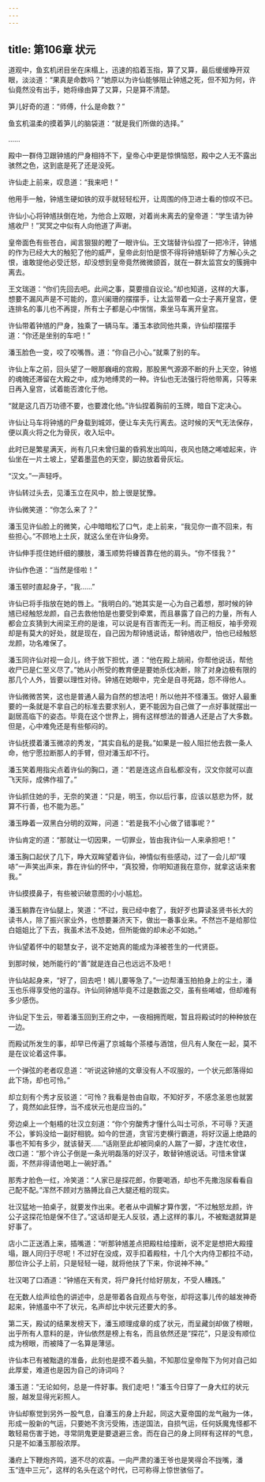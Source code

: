 ```yaml
---
---
---
```

title: 第106章 状元
---





道观中，鱼玄机闭目坐在床榻上，迅速的掐着玉指，算了又算，最后缓缓睁开双眼，淡淡道：“果真是命数吗？”她原以为许仙能够阻止钟馗之死，但不知为何，许仙竟然没有出手，她将缘由算了又算，只是算不清楚。

笋儿好奇的道：“师傅，什么是命数？”

鱼玄机温柔的摸着笋儿的脑袋道：“就是我们所做的选择。”

……

殿中一群侍卫跟钟馗的尸身相持不下，皇帝心中更是惊惧恼怒，殿中之人无不露出骇然之色，这到底是死了还是没死。

许仙走上前来，叹息道：“我来吧！”

他用手一触，钟馗生硬如铁的双手就轻轻松开，让周围的侍卫进士看的惊叹不已。

许仙小心将钟馗扶倒在地，为他合上双眼，对着尚未离去的皇帝道：“学生请为钟馗收尸！”冥冥之中似有人向他道了声谢。

皇帝面色有些苍白，闻言狠狠的瞪了一眼许仙。王文瑞替许仙捏了一把冷汗，钟馗的作为已经大大的触犯了他的威严，皇帝此刻怕是恨不得将钟馗斩碎了方解心头之恨，谁敢提他必受迁怒，却没想到皇帝竟然微微颌首，就在一群太监宫女的簇拥中离去。

王文瑞道：“你们先回去吧。此间之事，莫要擅自议论。”却也知道，这样的大事，想要不漏风声是不可能的，意兴阑珊的摆摆手，让太监带着一众士子离开皇宫，便连排名的事儿也不再提，所有士子都是心中惴惴，乘坐马车离开皇宫。

许仙带着钟馗的尸身，独乘了一辆马车。潘玉本欲同他共乘，许仙却摆摆手道：“你还是坐别的车吧！”

潘玉脸色一变，咬了咬嘴唇。道：“你自己小心。”就乘了别的车。

许仙上车之前，回头望了一眼那巍峨的宫殿，那股黑气源源不断的升上天空，钟馗的魂魄还滞留在大殿之中，成为地缚灵的一种。许仙也无法强行将他带离，只等来日再入皇宫，试着能否渡化于他。

“就是这几百万功德不要，也要渡化他。”许仙捏着胸前的玉牌，暗自下定决心。

许仙让马车将钟馗的尸身载到城郊，便让车夫先行离去。这时候的天气无法保存，便以真火将之化为骨灰，收入坛中。

此时已是繁星满天，尚有几只未曾归巢的昏鸦发出鸣叫，夜风也随之唏嘘起来，许仙坐在一片土坡上，望着墨蓝色的天空，脚边放着骨灰坛。

“汉文。”一声轻呼。

许仙转过头去，见潘玉立在风中，脸上很是犹豫。

许仙微笑道：“你怎么来了？”

潘玉见许仙脸上的微笑，心中暗暗松了口气，走上前来，“我见你一直不回来，有些担心。”不顾地上土灰，就这么坐在许仙身旁。

许仙伸手揽住她纤细的腰肢，潘玉顺势将螓首靠在他的肩头。“你不怪我？”

许仙作色道：“当然是怪啦！”

潘玉顿时直起身子，“我……”

许仙已将手指放在她的唇上。“我明白的。”她其实是一心为自己着想，那时候的钟馗已经触怒龙颜，自己去救他怕是也要受到牵累，而且暴露了自己的力量，所有人都会立亥猜到大闹梁王府的是谁，可以说是有百害而无一利。而正相反，袖手旁观却是有莫大的好处，就是现在，自己因为帮钟馗说话，帮钟馗收尸，怕也已经触怒龙颜，功名难保了。

潘玉同许仙对视一会儿，终于放下担忧，道：“他在殿上胡闹，你帮他说话，帮他收尸已是仁至义尽了。”她从小所受的教育便是要她杀伐决断，除了对身边极有限的那几个人外，皆要以理性对待。钟馗在她眼中，完全是自寻死路，怨不得他人。

许仙微微苦笑，这也是普通人最为自然的想法吧！所以他并不怪潘玉。做好人最重要的一条就是不拿自己的标准去要求别人，更不能因为自己做了一点好事就摆出一副居高临下的姿态。毕竟在这个世界上，拥有这样想法的普通人还是占了大多数。但是，心中难免还是有些郁闷的。

许仙抚摸着潘玉微凉的秀发，“其实自私的是我。”如果是一般人阻拦他去救一条人命，他宁愿拉断那人的手臂，但对潘玉却不行。

潘玉笑着用指尖点着许仙的胸口，道：“若是连这点自私都没有，汉文你就可以直飞天际，成佛作祖了。”

许仙抓住她的手，无奈的笑道：“只是，明玉，你以后行事，应该以慈悲为怀，就算不行善，也不能为恶。”

潘玉睁着一双黑白分明的双眸，问道：“若是我不小心做了错事呢？”

许仙肯定的道：“那就让一切因果，一切罪业，皆由我许仙一人来承担吧！”

潘玉胸口起伏了几下，睁大双眸望着许仙，神情似有些感动，过了一会儿却“噗哧”一声笑出声来，靠在许仙的怀中，“真狡猾，你明知道我在意你，就拿这话来套我。”

许仙摸摸鼻子，有些被识破意图的小小尴尬。

潘玉躺靠在许仙腿上，笑道：“不过，我已经中套了，我好歹也算读圣贤书长大的读书人，除了振兴家业外，也想要兼济天下，做出一番事业来。不然岂不是给那位白姐姐比了下去，我虽术法不及她，但所能做的却未必不如她。”

许仙望着怀中的聪慧女子，说不定她真的能成为泽被苍生的一代贤臣。

到那时候，她所能行的“善”就是连自己也远远不及吧！

许仙站起身来，“好了，回去吧！嫣儿要等急了。”一边帮潘玉拍拍身上的尘土，潘玉也乐得享受他的温存。许仙同钟馗毕竟不过是数面之交，虽有些唏嘘，但却难有多少感伤。

许仙足下生云，带着潘玉回到王府之中，一夜相拥而眠，暂且将殿试时的种种放在一边。

而殿试所发生的事，却早已传遍了京城每个茶楼与酒馆，但凡有人聚在一起，莫不是在议论着这件事。

一个弹弦的老者叹息道：“听说这钟馗的文章没有人不叹服的，一个状元郎落得如此下场，却也可怜。”

却立刻有个秀才反驳道：“可怜？我看是咎由自取，不知好歹，不感念圣恩也就罢了，竟然如此狂悖，当不成状元也是应当的。”

旁边桌上一个魁梧的壮汉立刻道：“你个穷酸秀才懂什么叫士可杀，不可辱？天道不公，爹妈没给一副好相貌。如今的世道，贪官污吏横行霸道，将好汉逼上绝路的事也不知有多少，就该替天……”话刚至此却被同桌的人踹了一脚，才连忙收住，改口道：“那个许公子倒是一条光明磊落的好汉子，敢替钟馗说话。可惜未曾谋面，不然非得请他喝上一碗好酒。”

那秀才脸色一红，冷笑道：“人家已是探花郎，你要喝酒，却也不先撒泡尿看看自己配不配。”浑然不顾对方胳膊比自己大腿还粗的现实。

壮汉猛地一拍桌子，就要发作出来。老者从中调解才算作罢，“不过触怒龙颜，许公子这探花怕是保不住了。”这话却是无人反驳，遇上这样的事儿，不被黜退就算是好事了。

店小二正送酒上来，插嘴道：“听那钟馗差点把殿柱给撞断，说不定是想把大殿撞塌，跟人同归于尽呢！不过好在没成，双手扣着殿柱，十几个大内侍卫都拉不动，那位许公子上前，只是轻轻一碰，就将他扶了下来，你说神不神。”

壮汉喝了口酒道：“钟馗在天有灵，将尸身托付给好朋友，不受人糟践。”

在无数人绘声绘色的讲述中，总是带着各自观点与夸张，却将这事儿传的越发神奇起来，钟馗虽中不了状元，名声却比中状元还要大的多。

第二天，殿试的结果发榜天下，潘玉顺理成章的成了状元，而呈藏剑却做了榜眼，出乎所有人意料的是，许仙依然是榜上有名，而且依然还是“探花”，只是没有顺位成为榜眼，而被降了一名算是薄惩。

许仙本已有被黜退的准备，此刻也是摸不着头脑，不知那位皇帝陛下为何对自己如此厚爱，难道也是因为自己的诗词吗？

潘玉道：“无论如何，总是一件好事。我们走吧！”潘玉今日穿了一身大红的状元服，越发显得光彩照人。

许仙却察觉到另外一股气息，自潘玉的身上升起，同这大夏帝国的龙气融为一体，形成一股新的气运，只要她不贪污受贿，违逆国法，自损气运，任何妖魔鬼怪都不敢轻易伤害于她，寻常阴鬼更是要退避三舍。而在自己的身上同样有这样的气息，只是不如潘玉那般浓厚。

潘府上下鞭炮齐鸣，道不尽的欢喜。一向严肃的潘王爷也是笑得合不拢嘴，潘玉“连中三元”，这样的名头在这个时代，已可称得上惊世骇俗了。